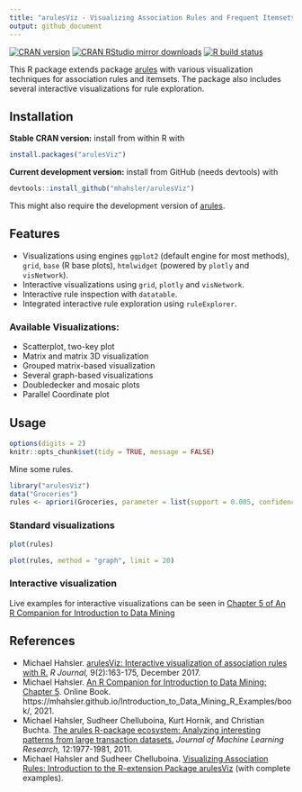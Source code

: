 ```yaml
---
title: "arulesViz - Visualizing Association Rules and Frequent Itemsets with R"
output: github_document
---
```


[![CRAN version](https://www.r-pkg.org/badges/version/arulesViz)](https://cran.r-project.org/package=arulesViz)
[![CRAN RStudio mirror downloads](https://cranlogs.r-pkg.org/badges/arulesViz)](https://cran.r-project.org/package=arulesViz)
[![R build status](https://github.com/mhahsler/arulesViz/workflows/R-CMD-check/badge.svg)](https://github.com/mhahsler/arulesViz/actions)
  
This R package 
extends package [arules](https://github.com/mhahsler/arules) with various visualization techniques for association rules and itemsets. The package also includes several interactive visualizations for rule exploration.

## Installation

__Stable CRAN version:__ install from within R with
```r
install.packages("arulesViz")
```
__Current development version:__ install from GitHub (needs devtools) with
```r
devtools::install_github("mhahsler/arulesViz")
```
This might also require the development version of [arules](https://github.com/mhahsler/arules).

## Features
* Visualizations using engines `ggplot2` (default engine for most methods), `grid`, `base` (R base plots), `htmlwidget` (powered by `plotly` and `visNetwork`). 
* Interactive visualizations using `grid`, `plotly` and `visNetwork`.
* Interactive rule inspection with `datatable`.
* Integrated interactive rule exploration using `ruleExplorer`. 

### Available Visualizations:

* Scatterplot, two-key plot
* Matrix and matrix 3D visualization
* Grouped matrix-based visualization
* Several graph-based visualizations
* Doubledecker and mosaic plots
* Parallel Coordinate plot

## Usage 

```r
options(digits = 2)
knitr::opts_chunk$set(tidy = TRUE, message = FALSE)
```


Mine some rules.
```r
library("arulesViz")
data("Groceries")
rules <- apriori(Groceries, parameter = list(support = 0.005, confidence = 0.5))
```

### Standard visualizations

```r
plot(rules)
```

```r
plot(rules, method = "graph", limit = 20)
```

### Interactive visualization

Live examples for interactive visualizations can be seen in [Chapter 5 of An R Companion for Introduction to Data Mining](https://mhahsler.github.io/Introduction_to_Data_Mining_R_Examples/book/association-analysis-basic-concepts-and-algorithms.html#interactive-visualizations)

## References

* Michael Hahsler. [arulesViz: Interactive visualization of association rules with R.](https://journal.r-project.org/archive/2017/RJ-2017-047/RJ-2017-047.pdf) _R Journal,_ 9(2):163-175, December 2017.
* Michael Hahsler. [An R Companion for Introduction to Data Mining: Chapter 5](https://mhahsler.github.io/Introduction_to_Data_Mining_R_Examples/book/association-analysis-basic-concepts-and-algorithms.html). 
Online Book. https://mhahsler.github.io/Introduction_to_Data_Mining_R_Examples/book/, 2021.
* Michael Hahsler, Sudheer Chelluboina, Kurt Hornik, and Christian Buchta. [The arules R-package ecosystem: Analyzing interesting patterns from large transaction datasets.](https://jmlr.csail.mit.edu/papers/v12/hahsler11a.html) _Journal of Machine Learning Research,_ 12:1977-1981, 2011.
* Michael Hahsler and Sudheer Chelluboina. [Visualizing Association Rules: Introduction 
to the R-extension Package arulesViz](https://cran.r-project.org/package=arulesViz/vignettes/arulesViz.pdf) (with complete examples). 